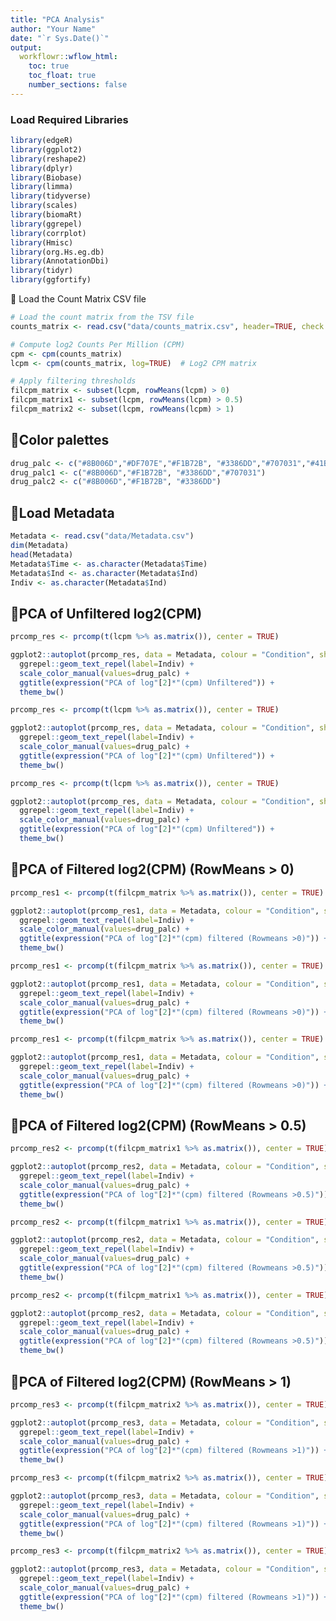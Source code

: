 ```yaml
---
title: "PCA Analysis"
author: "Your Name"
date: "`r Sys.Date()`"
output:
  workflowr::wflow_html:
    toc: true
    toc_float: true
    number_sections: false
---
```


### **Load Required Libraries**
```r
library(edgeR)
library(ggplot2)
library(reshape2)
library(dplyr)
library(Biobase)
library(limma)
library(tidyverse)
library(scales)
library(biomaRt)
library(ggrepel)
library(corrplot)
library(Hmisc)
library(org.Hs.eg.db)
library(AnnotationDbi)
library(tidyr)
library(ggfortify)
```

📍 Load the Count Matrix CSV file

```r
# Load the count matrix from the TSV file
counts_matrix <- read.csv("data/counts_matrix.csv", header=TRUE, check.names=FALSE)

# Compute log2 Counts Per Million (CPM)
cpm <- cpm(counts_matrix)
lcpm <- cpm(counts_matrix, log=TRUE)  # Log2 CPM matrix

# Apply filtering thresholds
filcpm_matrix <- subset(lcpm, rowMeans(lcpm) > 0)
filcpm_matrix1 <- subset(lcpm, rowMeans(lcpm) > 0.5)
filcpm_matrix2 <- subset(lcpm, rowMeans(lcpm) > 1)
```


## **📌Color palettes**

```r
drug_palc <- c("#8B006D","#DF707E","#F1B72B", "#3386DD","#707031","#41B333")
drug_palc1 <- c("#8B006D","#F1B72B", "#3386DD","#707031")
drug_palc2 <- c("#8B006D","#F1B72B", "#3386DD")
```

## **📌Load Metadata**

```r
Metadata <- read.csv("data/Metadata.csv")
dim(Metadata)
head(Metadata)
Metadata$Time <- as.character(Metadata$Time)
Metadata$Ind <- as.character(Metadata$Ind)
Indiv <- as.character(Metadata$Ind)
```


## **📌PCA of Unfiltered log2(CPM)**

```r
prcomp_res <- prcomp(t(lcpm %>% as.matrix()), center = TRUE)

ggplot2::autoplot(prcomp_res, data = Metadata, colour = "Condition", shape = "Time", size =4, x=1, y=2) +
  ggrepel::geom_text_repel(label=Indiv) +
  scale_color_manual(values=drug_palc) +
  ggtitle(expression("PCA of log"[2]*"(cpm) Unfiltered")) +
  theme_bw()
```


```r
prcomp_res <- prcomp(t(lcpm %>% as.matrix()), center = TRUE)

ggplot2::autoplot(prcomp_res, data = Metadata, colour = "Condition", shape = "Time", size =4, x=2, y=3) +
  ggrepel::geom_text_repel(label=Indiv) +
  scale_color_manual(values=drug_palc) +
  ggtitle(expression("PCA of log"[2]*"(cpm) Unfiltered")) +
  theme_bw()
```


```r
prcomp_res <- prcomp(t(lcpm %>% as.matrix()), center = TRUE)

ggplot2::autoplot(prcomp_res, data = Metadata, colour = "Condition", shape = "Time", size =4, x=3, y=4) +
  ggrepel::geom_text_repel(label=Indiv) +
  scale_color_manual(values=drug_palc) +
  ggtitle(expression("PCA of log"[2]*"(cpm) Unfiltered")) +
  theme_bw()
```


## **📌PCA of Filtered log2(CPM) (RowMeans > 0)**

```r
prcomp_res1 <- prcomp(t(filcpm_matrix %>% as.matrix()), center = TRUE)

ggplot2::autoplot(prcomp_res1, data = Metadata, colour = "Condition", shape = "Time", size =4, x=1, y=2) +
  ggrepel::geom_text_repel(label=Indiv) +
  scale_color_manual(values=drug_palc) +
  ggtitle(expression("PCA of log"[2]*"(cpm) filtered (Rowmeans >0)")) +
  theme_bw()
```

```r
prcomp_res1 <- prcomp(t(filcpm_matrix %>% as.matrix()), center = TRUE)

ggplot2::autoplot(prcomp_res1, data = Metadata, colour = "Condition", shape = "Time", size =4, x=2, y=3) +
  ggrepel::geom_text_repel(label=Indiv) +
  scale_color_manual(values=drug_palc) +
  ggtitle(expression("PCA of log"[2]*"(cpm) filtered (Rowmeans >0)")) +
  theme_bw()
```

```r
prcomp_res1 <- prcomp(t(filcpm_matrix %>% as.matrix()), center = TRUE)

ggplot2::autoplot(prcomp_res1, data = Metadata, colour = "Condition", shape = "Time", size =4, x=3, y=4) +
  ggrepel::geom_text_repel(label=Indiv) +
  scale_color_manual(values=drug_palc) +
  ggtitle(expression("PCA of log"[2]*"(cpm) filtered (Rowmeans >0)")) +
  theme_bw()
```

## **📌PCA of Filtered log2(CPM) (RowMeans > 0.5)**

```r
prcomp_res2 <- prcomp(t(filcpm_matrix1 %>% as.matrix()), center = TRUE)

ggplot2::autoplot(prcomp_res2, data = Metadata, colour = "Condition", shape = "Time", size =4, x=1, y=2) +
  ggrepel::geom_text_repel(label=Indiv) +
  scale_color_manual(values=drug_palc) +
  ggtitle(expression("PCA of log"[2]*"(cpm) filtered (Rowmeans >0.5)")) +
  theme_bw()
```


```r
prcomp_res2 <- prcomp(t(filcpm_matrix1 %>% as.matrix()), center = TRUE)

ggplot2::autoplot(prcomp_res2, data = Metadata, colour = "Condition", shape = "Time", size =4, x=2, y=3) +
  ggrepel::geom_text_repel(label=Indiv) +
  scale_color_manual(values=drug_palc) +
  ggtitle(expression("PCA of log"[2]*"(cpm) filtered (Rowmeans >0.5)")) +
  theme_bw()
```


```r
prcomp_res2 <- prcomp(t(filcpm_matrix1 %>% as.matrix()), center = TRUE)

ggplot2::autoplot(prcomp_res2, data = Metadata, colour = "Condition", shape = "Time", size =4, x=3, y=4) +
  ggrepel::geom_text_repel(label=Indiv) +
  scale_color_manual(values=drug_palc) +
  ggtitle(expression("PCA of log"[2]*"(cpm) filtered (Rowmeans >0.5)")) +
  theme_bw()
```


## **📌PCA of Filtered log2(CPM) (RowMeans > 1)**

```r
prcomp_res3 <- prcomp(t(filcpm_matrix2 %>% as.matrix()), center = TRUE)

ggplot2::autoplot(prcomp_res3, data = Metadata, colour = "Condition", shape = "Time", size =4, x=1, y=2) +
  ggrepel::geom_text_repel(label=Indiv) +
  scale_color_manual(values=drug_palc) +
  ggtitle(expression("PCA of log"[2]*"(cpm) filtered (Rowmeans >1)")) +
  theme_bw()
```


```r
prcomp_res3 <- prcomp(t(filcpm_matrix2 %>% as.matrix()), center = TRUE)

ggplot2::autoplot(prcomp_res3, data = Metadata, colour = "Condition", shape = "Time", size =4, x=2, y=3) +
  ggrepel::geom_text_repel(label=Indiv) +
  scale_color_manual(values=drug_palc) +
  ggtitle(expression("PCA of log"[2]*"(cpm) filtered (Rowmeans >1)")) +
  theme_bw()
```


```r
prcomp_res3 <- prcomp(t(filcpm_matrix2 %>% as.matrix()), center = TRUE)

ggplot2::autoplot(prcomp_res3, data = Metadata, colour = "Condition", shape = "Time", size =4, x=3, y=4) +
  ggrepel::geom_text_repel(label=Indiv) +
  scale_color_manual(values=drug_palc) +
  ggtitle(expression("PCA of log"[2]*"(cpm) filtered (Rowmeans >1)")) +
  theme_bw()
```



